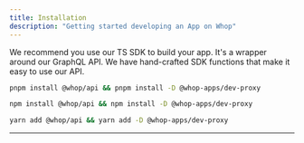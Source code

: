 ```yaml
---
title: Installation
description: "Getting started developing an App on Whop"
---
```


We recommend you use our TS SDK to build your app. It's a wrapper around our GraphQL API. We have hand-crafted SDK functions that make it easy to use our API.

<CodeGroup>

```bash pnpm
pnpm install @whop/api && pnpm install -D @whop-apps/dev-proxy
```

```bash npm
npm install @whop/api && npm install -D @whop-apps/dev-proxy
```

```bash yarn
yarn add @whop/api && yarn add -D @whop-apps/dev-proxy
```

</CodeGroup>

---

